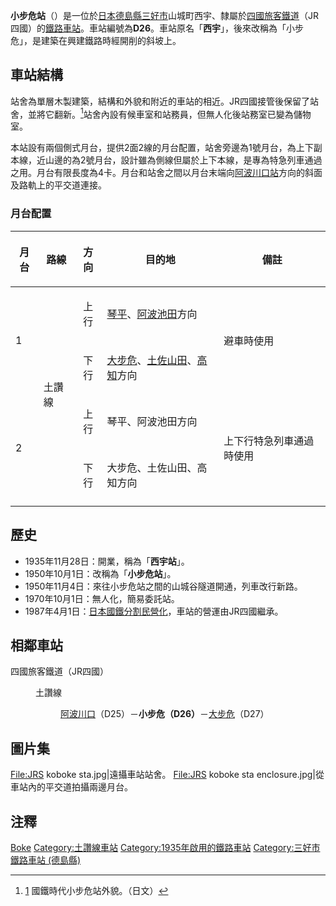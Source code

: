 {{noteTA
|T=zh-tw:小步危車站; zh-cn:小步危站; zh-hk:小步危站;
|1=zh-tw:小步危車站; zh-cn:小步危站; zh-hk:小步危站;
}}
{{Coord|33.9231|N|133.7589|E|format=dms|type:railwaystation_region:JP-36|display=title}}
{{日本車站資訊
|公司色     = #1cadca
|文字色     =
|站名       = 小步危站
|圖片       = Koboke Station 20110906.jpg
|pxl        =
|圖片說明   = 小步危站站舍全貌，攝於2011年
|日文原名   = 小歩危
|平假名     = こぼけ
|羅馬拼音   = Koboke
|前一站     = D25 [[阿波川口站|阿波川口]]
|後一站     = [[大步危站|大步危]] D27
|前一站距離 = 4.7
|後一站距離 = 5.7
|電報略號   = コケ<br/>ニシ（西宇站時代）
|車站編號   = {{車站編號c|#e25885|D26}}
|所屬公司   = [[四國旅客鐵道|四國旅客鐵道]]（JR四國）
|所屬路線   = {{Color|#e25885|■}}[[土讚線|土讚線]]
|距離       = 59.8
|起站       = [[多度津站|多度津]]
|所在地     = [[德島縣|德島縣]][[三好市_(德島縣)|三好市]]山城町西宇
|車站構造   = [[地面車站|地面車站]]
|月台配置   = 2面2線
|啟用年月日 = 1935年11月28日
|廢止年月日 =
|上下車人次 = 
|統計年度   = 
|備註       = 無人站
}}

'''小步危站'''（{{jpn|j=小歩危駅|hg=こぼけえき|rm=Koboke eki|f=y}}）是一位於[[日本|日本]][[德島縣|德島縣]][[三好市_(德島縣)|三好市]]山城町西宇、隸屬於[[四國旅客鐵道|四國旅客鐵道]]（JR四國）的[[鐵路車站|鐵路車站]]。車站編號為'''D26'''。車站原名「'''西宇'''」，後來改稱為「小步危」，是建築在興建鐵路時經開削的斜坡上。

==車站結構==
站舍為單層木製建築，結構和外貌和附近的車站的相近。JR四國接管後保留了站舍，並將它翻新。<ref>[http://df50shikoku.web.fc2.com/ekisha/dosan/wachitona.htm] {{Wayback|url=http://df50shikoku.web.fc2.com/ekisha/dosan/wachitona.htm |date=20160304121144 }} 國鐵時代小步危站外貌。（日文）</ref>站舍內設有候車室和站務員，但無人化後站務室已變為儲物室。

本站設有兩個側式月台，提供2面2線的月台配置，站舍旁邊為1號月台，為上下副本線，近山邊的為2號月台，設計雖為側線但屬於上下本線，是專為特急列車通過之用。月台有限長度為4卡。月台和站舍之間以月台末端向[[阿波川口站|阿波川口站]]方向的斜面及路軌上的平交道連接。

===月台配置===
{| class="wikitable"
|-
!月台!!路線!!方向!!目的地!!備註
|-
! rowspan="2" | 1
| rowspan="4" | {{color|#e25885|■}}土讚線
| style="text-align:center" | 上行
| [[琴平站|琴平]]、[[阿波池田站|阿波池田]]方向
| rowspan="2" | 避車時使用
|-
| style="text-align:center" | 下行
| [[大步危站|大步危]]、[[土佐山田站|土佐山田]]、[[高知站|高知]]方向
|-
! rowspan="2" | 2
| style="text-align:center" | 上行
| 琴平、阿波池田方向
| rowspan="2" | 上下行特急列車通過時使用
|-
| style="text-align:center" | 下行
| 大步危、土佐山田、高知方向
|-
|}

== 歷史 ==
* 1935年11月28日：開業，稱為「'''西宇站'''」。
* 1950年10月1日：改稱為「'''小步危站'''」。
* 1950年11月4日：來往小步危站之間的山城谷隧道開通，列車改行新路。
* 1970年10月1日：無人化，簡易委託站。
* 1987年4月1日：[[日本國鐵分割民營化|日本國鐵分割民營化]]，車站的營運由JR四國繼承。

== 相鄰車站 ==
;四國旅客鐵道（JR四國）
:{{Color|#e25885|■}}土讚線
::[[阿波川口站|阿波川口]]（D25）－'''小步危（D26）'''－[[大步危站|大步危]]（D27）

==圖片集==
<gallery>
File:JRS koboke sta.jpg|遠攝車站站舍。
File:JRS koboke sta enclosure.jpg|從車站內的平交道拍攝兩邊月台。
</gallery>

==注釋==
{{reflist}}

{{土讚線1}}

{{Commonscat|Koboke Station}}

{{DEFAULTSORT:Koboke}}
[[Category:日本鐵路車站_Ko|Boke]]
[[Category:土讚線車站|Category:土讚線車站]]
[[Category:1935年啟用的鐵路車站|Category:1935年啟用的鐵路車站]]
[[Category:三好市鐵路車站_(德島縣)|Category:三好市鐵路車站 (德島縣)]]